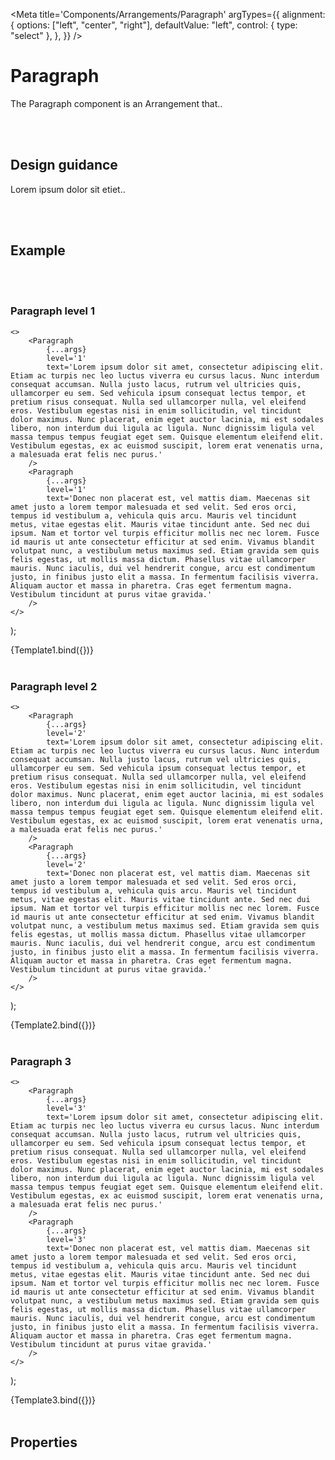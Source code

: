 

<Meta
	title='Components/Arrangements/Paragraph'
	argTypes={{
		alignment: {
			options: ["left", "center", "right"],
			defaultValue: "left",
			control: { type: "select" },
		},
	}}
/>

# Paragraph

The Paragraph component is an Arrangement that..

<br />
<br />

## Design guidance

Lorem ipsum dolor sit etiet..

<br />
<br />

## Example

<br />
<br />

### Paragraph level 1

	<>
		<Paragraph
			{...args}
			level='1'
			text='Lorem ipsum dolor sit amet, consectetur adipiscing elit. Etiam ac turpis nec leo luctus viverra eu cursus lacus. Nunc interdum consequat accumsan. Nulla justo lacus, rutrum vel ultricies quis, ullamcorper eu sem. Sed vehicula ipsum consequat lectus tempor, et pretium risus consequat. Nulla sed ullamcorper nulla, vel eleifend eros. Vestibulum egestas nisi in enim sollicitudin, vel tincidunt dolor maximus. Nunc placerat, enim eget auctor lacinia, mi est sodales libero, non interdum dui ligula ac ligula. Nunc dignissim ligula vel massa tempus tempus feugiat eget sem. Quisque elementum eleifend elit. Vestibulum egestas, ex ac euismod suscipit, lorem erat venenatis urna, a malesuada erat felis nec purus.'
		/>
		<Paragraph
			{...args}
			level='1'
			text='Donec non placerat est, vel mattis diam. Maecenas sit amet justo a lorem tempor malesuada et sed velit. Sed eros orci, tempus id vestibulum a, vehicula quis arcu. Mauris vel tincidunt metus, vitae egestas elit. Mauris vitae tincidunt ante. Sed nec dui ipsum. Nam et tortor vel turpis efficitur mollis nec nec lorem. Fusce id mauris ut ante consectetur efficitur at sed enim. Vivamus blandit volutpat nunc, a vestibulum metus maximus sed. Etiam gravida sem quis felis egestas, ut mollis massa dictum. Phasellus vitae ullamcorper mauris. Nunc iaculis, dui vel hendrerit congue, arcu est condimentum justo, in finibus justo elit a massa. In fermentum facilisis viverra. Aliquam auctor et massa in pharetra. Cras eget fermentum magna. Vestibulum tincidunt at purus vitae gravida.'
		/>
	</>
);

<Canvas>
	<Story name='Paragraph level 1'>{Template1.bind({})}</Story>
</Canvas>

<br />
<br />

### Paragraph level 2

	<>
		<Paragraph
			{...args}
			level='2'
			text='Lorem ipsum dolor sit amet, consectetur adipiscing elit. Etiam ac turpis nec leo luctus viverra eu cursus lacus. Nunc interdum consequat accumsan. Nulla justo lacus, rutrum vel ultricies quis, ullamcorper eu sem. Sed vehicula ipsum consequat lectus tempor, et pretium risus consequat. Nulla sed ullamcorper nulla, vel eleifend eros. Vestibulum egestas nisi in enim sollicitudin, vel tincidunt dolor maximus. Nunc placerat, enim eget auctor lacinia, mi est sodales libero, non interdum dui ligula ac ligula. Nunc dignissim ligula vel massa tempus tempus feugiat eget sem. Quisque elementum eleifend elit. Vestibulum egestas, ex ac euismod suscipit, lorem erat venenatis urna, a malesuada erat felis nec purus.'
		/>
		<Paragraph
			{...args}
			level='2'
			text='Donec non placerat est, vel mattis diam. Maecenas sit amet justo a lorem tempor malesuada et sed velit. Sed eros orci, tempus id vestibulum a, vehicula quis arcu. Mauris vel tincidunt metus, vitae egestas elit. Mauris vitae tincidunt ante. Sed nec dui ipsum. Nam et tortor vel turpis efficitur mollis nec nec lorem. Fusce id mauris ut ante consectetur efficitur at sed enim. Vivamus blandit volutpat nunc, a vestibulum metus maximus sed. Etiam gravida sem quis felis egestas, ut mollis massa dictum. Phasellus vitae ullamcorper mauris. Nunc iaculis, dui vel hendrerit congue, arcu est condimentum justo, in finibus justo elit a massa. In fermentum facilisis viverra. Aliquam auctor et massa in pharetra. Cras eget fermentum magna. Vestibulum tincidunt at purus vitae gravida.'
		/>
	</>
);

<Canvas>
	<Story name='Paragraph level 2'>{Template2.bind({})}</Story>
</Canvas>

<br />
<br />

### Paragraph 3

	<>
		<Paragraph
			{...args}
			level='3'
			text='Lorem ipsum dolor sit amet, consectetur adipiscing elit. Etiam ac turpis nec leo luctus viverra eu cursus lacus. Nunc interdum consequat accumsan. Nulla justo lacus, rutrum vel ultricies quis, ullamcorper eu sem. Sed vehicula ipsum consequat lectus tempor, et pretium risus consequat. Nulla sed ullamcorper nulla, vel eleifend eros. Vestibulum egestas nisi in enim sollicitudin, vel tincidunt dolor maximus. Nunc placerat, enim eget auctor lacinia, mi est sodales libero, non interdum dui ligula ac ligula. Nunc dignissim ligula vel massa tempus tempus feugiat eget sem. Quisque elementum eleifend elit. Vestibulum egestas, ex ac euismod suscipit, lorem erat venenatis urna, a malesuada erat felis nec purus.'
		/>
		<Paragraph
			{...args}
			level='3'
			text='Donec non placerat est, vel mattis diam. Maecenas sit amet justo a lorem tempor malesuada et sed velit. Sed eros orci, tempus id vestibulum a, vehicula quis arcu. Mauris vel tincidunt metus, vitae egestas elit. Mauris vitae tincidunt ante. Sed nec dui ipsum. Nam et tortor vel turpis efficitur mollis nec nec lorem. Fusce id mauris ut ante consectetur efficitur at sed enim. Vivamus blandit volutpat nunc, a vestibulum metus maximus sed. Etiam gravida sem quis felis egestas, ut mollis massa dictum. Phasellus vitae ullamcorper mauris. Nunc iaculis, dui vel hendrerit congue, arcu est condimentum justo, in finibus justo elit a massa. In fermentum facilisis viverra. Aliquam auctor et massa in pharetra. Cras eget fermentum magna. Vestibulum tincidunt at purus vitae gravida.'
		/>
	</>
);

<Canvas>
	<Story
		name='Paragraph level 3'
		args={{
			level: "3",
			text: "This is paragraph level 3",
		}}
	>
		{Template3.bind({})}
	</Story>
</Canvas>

<br />
<br />

## Properties

<Props story='Paragraph level 1' />

<br />
<br />
